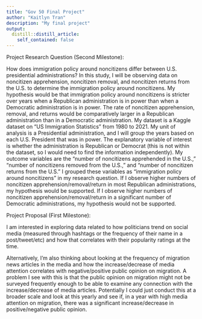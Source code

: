 ```yaml
---
title: "Gov 50 Final Project"
author: "Kaitlyn Tran"
description: "My final project"
output:
  distill::distill_article:
    self_contained: false
---
```




Project Research Question (Second Milestone):

How does immigration policy around noncitizens differ between U.S. presidential administrations? In this study, I will be observing data on noncitizen apprehension, noncitizen removal, and noncitizen returns from the U.S. to determine the immigration policy around noncitizens. My hypothesis would be that immigration policy around noncitizens is stricter over years when a Republican administration is in power than when a Democratic administration is in power. The rate of noncitizen apprehension, removal, and returns would be comparatively larger in a Republican administration than in a Democratic administration. My dataset is a Kaggle dataset on “US Immigration Statistics” from 1980 to 2021. My unit of analysis is a Presidential administration, and I will group the years based on each U.S. President that was in power. The explanatory variable of interest is whether the administration is Republican or Democrat (this is not within the dataset, so I would need to find the information independently). My outcome variables are the “number of noncitizens apprehended in the U.S.,” “number of noncitizens removed from the U.S.,” and “number of noncitizen returns from the U.S.” I grouped these variables as “immigration policy around noncitizens” in my research question. If I observe higher numbers of noncitizen apprehension/removal/return in most Republican administrations, my hypothesis would be supported. If I observe higher numbers of noncitizen apprehension/removal/return in a significant number of Democratic administrations, my hypothesis would not be supported.



Project Proposal (First Milestone):

I am interested in exploring data related to how politicians trend on social media (measured through hashtags or the frequency of their name in a post/tweet/etc) and how that correlates with their popularity ratings at the time.

Alternatively, I'm also thinking about looking at the frequency of migration news articles in the media and how the increase/decrease of media attention correlates with negative/positive public opinion on migration. A problem I see with this is that the public opinion on migration might not be surveyed frequently enough to be able to examine any connection with the increase/decrease of media articles. Potentially I could just conduct this at a broader scale and look at this yearly and see if, in a year with high media attention on migration, there was a significant increase/decrease in positive/negative public opinion. 


